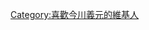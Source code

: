 {{Userbox
  |border-c = #000000
  |border-s = 1
  |id-c     = #ffffff
  |id-s     = 12
  |id-fc    = #000000
  |info-s   = 10
  |info-fc  = #000000
  |id       = [[File:Ashikaga mon.svg|45px]]
  |info     = 這個用戶喜歡'''[[今川義元]]'''。
}}

[[Category:喜歡今川義元的維基人]]